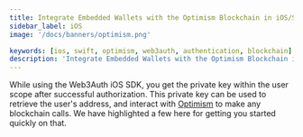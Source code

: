 ```yaml
---
title: Integrate Embedded Wallets with the Optimism Blockchain in iOS/Swift Applications
sidebar_label: iOS
image: '/docs/banners/optimism.png'

keywords: [ios, swift, optimism, web3auth, authentication, blockchain]
description: 'Integrate Embedded Wallets with the Optimism Blockchain in iOS/Swift Applications | Embedded Wallets'
---
```



<SEO
  title="Integrate Embedded Wallets with the Optimism Blockchain in iOS/Swift Applications"
  description="Integrate Embedded Wallets with the Optimism Blockchain in iOS/Swift Applications | Embedded Wallets"
  image="https://web3auth.io/docs/banners/optimism.png"
  slug="/embedded-wallets/connect-blockchain/evm/optimism/ios"
/>

While using the Web3Auth iOS SDK, you get the private key within the user scope after successful authorization. This private key can be used to retrieve the user's address, and interact with [Optimism](https://optimism.io/) to make any blockchain calls. We have highlighted a few here for getting you started quickly on that.

<EVMInteraction />
